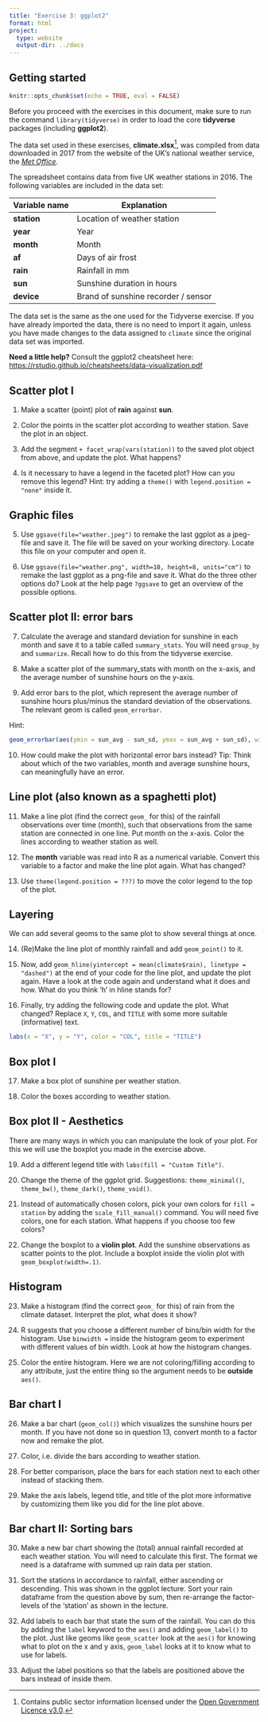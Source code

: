 ```yaml
---
title: "Exercise 3: ggplot2"
format: html
project:
  type: website
  output-dir: ../docs
---
```


## Getting started

```r
knitr::opts_chunk$set(echo = TRUE, eval = FALSE)
```

Before you proceed with the exercises in this document, make sure to run the command `library(tidyverse)` in order to load the core **tidyverse** packages (including **ggplot2**).

The data set used in these exercises, **climate.xlsx**[^1], was compiled from data downloaded in 2017 from the website of the UK's national weather service, the [*Met Office*](http://www.metoffice.gov.uk/public/weather/climate-historic/).

[^1]: Contains public sector information licensed under the [Open Government Licence v3.0](http://www.nationalarchives.gov.uk/doc/open-government-licence/version/3/).

The spreadsheet contains data from five UK weather stations in 2016. The following variables are included in the data set:

| Variable name | Explanation                         |
|---------------|-------------------------------------|
| **station**   | Location of weather station         |
| **year**      | Year                                |
| **month**     | Month                               |
| **af**        | Days of air frost                   |
| **rain**      | Rainfall in mm                      |
| **sun**       | Sunshine duration in hours          |
| **device**    | Brand of sunshine recorder / sensor |

The data set is the same as the one used for the Tidyverse exercise. If you have already imported the data, there is no need to import it again, unless you have made changes to the data assigned to `climate` since the original data set was imported.

**Need a little help?** Consult the ggplot2 cheatsheet here: <https://rstudio.github.io/cheatsheets/data-visualization.pdf>

## Scatter plot I

1.  Make a scatter (point) plot of **rain** against **sun**.

2.  Color the points in the scatter plot according to weather station. Save the plot in an object.

3.  Add the segment `+ facet_wrap(vars(station))` to the saved plot object from above, and update the plot. What happens?

4.  Is it necessary to have a legend in the faceted plot? How can you remove this legend? Hint: try adding a `theme()` with `legend.position = "none"` inside it.

## Graphic files

5.  Use `ggsave(file="weather.jpeg")` to remake the last ggplot as a jpeg-file and save it. The file will be saved on your working directory. Locate this file on your computer and open it.

6.  Use `ggsave(file="weather.png", width=10, height=8, units="cm")` to remake the last ggplot as a png-file and save it. What do the three other options do? Look at the help page `?ggsave` to get an overview of the possible options.

## Scatter plot II: error bars

7.  Calculate the average and standard deviation for sunshine in each month and save it to a table called `summary_stats`. You will need `group_by` and `summarize`. Recall how to do this from the tidyverse exercise.

8.  Make a scatter plot of the summary_stats with month on the x-axis, and the average number of sunshine hours on the y-axis.

9.  Add error bars to the plot, which represent the average number of sunshine hours plus/minus the standard deviation of the observations. The relevant geom is called `geom_errorbar`.

Hint:

```r
geom_errorbar(aes(ymin = sun_avg - sun_sd, ymax = sun_avg + sun_sd), width = 0.2)
```

10. How could make the plot with horizontal error bars instead? Tip: Think about which of the two variables, month and average sunshine hours, can meaningfully have an error.

## Line plot (also known as a spaghetti plot)

11. Make a line plot (find the correct `geom_` for this) of the rainfall observations over time (month), such that observations from the same station are connected in one line. Put month on the x-axis. Color the lines according to weather station as well.

12. The **month** variable was read into R as a numerical variable. Convert this variable to a factor and make the line plot again. What has changed?

13. Use `theme(legend.position = ???)` to move the color legend to the top of the plot.

## Layering

We can add several geoms to the same plot to show several things at once.

14. (Re)Make the line plot of monthly rainfall and add `geom_point()` to it.

15. Now, add `geom_hline(yintercept = mean(climate$rain), linetype = "dashed")` at the end of your code for the line plot, and update the plot again. Have a look at the code again and understand what it does and how. What do you think 'h' in hline stands for?

16. Finally, try adding the following code and update the plot. What changed? Replace `X`, `Y`, `COL`, and `TITLE` with some more suitable (informative) text.

```r
labs(x = "X", y = "Y", color = "COL", title = "TITLE")
```

## Box plot I

17. Make a box plot of sunshine per weather station.

18. Color the boxes according to weather station.

## Box plot II - Aesthetics

There are many ways in which you can manipulate the look of your plot. For this we will use the boxplot you made in the exercise above.

19. Add a different legend title with `labs(fill = "Custom Title")`.

20. Change the theme of the ggplot grid. Suggestions: `theme_minimal()`, `theme_bw()`, `theme_dark()`, `theme_void()`.

21. Instead of automatically chosen colors, pick your own colors for `fill = station` by adding the `scale_fill_manual()` command. You will need five colors, one for each station. What happens if you choose too few colors?

22. Change the boxplot to a **violin plot**. Add the sunshine observations as scatter points to the plot. Include a boxplot inside the violin plot with `geom_boxplot(width=.1)`.

## Histogram

23. Make a histogram (find the correct `geom_` for this) of rain from the climate dataset. Interpret the plot, what does it show?

24. R suggests that you choose a different number of bins/bin width for the histogram. Use `binwidth =` inside the histogram geom to experiment with different values of bin width. Look at how the histogram changes.

25. Color the entire histogram. Here we are not coloring/filling according to any attribute, just the entire thing so the argument needs to be **outside** `aes()`.

## Bar chart I

26. Make a bar chart (`geom_col()`) which visualizes the sunshine hours per month. If you have not done so in question 13, convert month to a factor now and remake the plot.

27. Color, i.e. divide the bars according to weather station.

28. For better comparison, place the bars for each station next to each other instead of stacking them.

29. Make the axis labels, legend title, and title of the plot more informative by customizing them like you did for the line plot above.

## Bar chart II: Sorting bars

30. Make a new bar chart showing the (total) annual rainfall recorded at each weather station. You will need to calculate this first. The format we need is a dataframe with summed up rain data per station.

31. Sort the stations in accordance to rainfall, either ascending or descending. This was shown in the ggplot lecture. Sort your rain dataframe from the question above by sum, then re-arrange the factor-levels of the 'station' as shown in the lecture.

32. Add labels to each bar that state the sum of the rainfall. You can do this by adding the `label` keyword to the `aes()` and adding `geom_label()` to the plot. Just like geoms like `geom_scatter` look at the `aes()` for knowing what to plot on the x and y axis, `geom_label` looks at it to know what to use for labels.

33. Adjust the label positions so that the labels are positioned above the bars instead of inside them.
